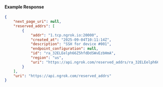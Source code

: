 #### Example Response

```json
{
	"next_page_uri": null,
	"reserved_addrs": [
		{
			"addr": "1.tcp.ngrok.io:20000",
			"created_at": "2025-09-04T10:11:14Z",
			"description": "SSH for device #001",
			"endpoint_configuration": null,
			"id": "ra_32ELEelph66Z5hfdDdSWvEzbHmA",
			"region": "us",
			"uri": "https://api.ngrok.com/reserved_addrs/ra_32ELEelph66Z5hfdDdSWvEzbHmA"
		}
	],
	"uri": "https://api.ngrok.com/reserved_addrs"
}
```
